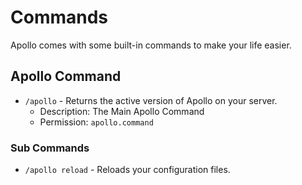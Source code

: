 # Commands

Apollo comes with some built-in commands to make your life easier.

## Apollo Command

* `/apollo` - Returns the active version of Apollo on your server.
  * Description: The Main Apollo Command
  * Permission: `apollo.command`

### Sub Commands

* `/apollo reload` - Reloads your configuration files.
